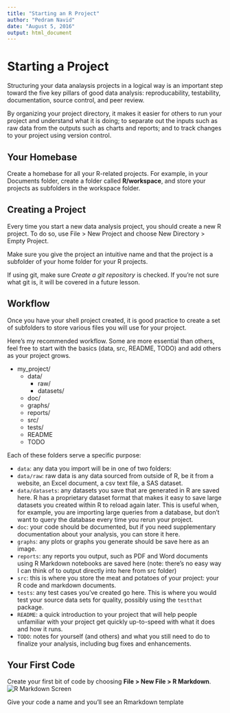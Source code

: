 ```yaml
---
title: "Starting an R Project"
author: "Pedram Navid"
date: "August 5, 2016"
output: html_document
---
```



# Starting a Project

Structuring your data analaysis projects in a logical way is an important
step toward the five key pillars of good data analysis: reproducability, 
testability, documentation, source control, and peer review.

By organizing your project directory, it makes it easier for others to run your
project and understand what it is doing; to separate out the inputs such as raw
data from the outputs such as charts and reports; and to track changes to your
project using version control.

## Your Homebase

Create a homebase for all your R-related projects. For example, in your
Documents folder, create a folder called **R/workspace**, and store your
projects as subfolders in the workspace folder. 

## Creating a Project

Every time you start a new data analysis project, you should create a new
R project. To do so, use File > New Project and choose New Directory > 
Empty Project. 

Make sure you give the project an intuitive name and that the project is
a subfolder of your home folder for your R projects. 

If using git, make sure *Create a git repository* is checked. If you're not 
sure what git is, it will be covered in a future lesson.

## Workflow

Once you have your shell project created, it is good practice to create
a set of subfolders to store various files you will use for your project. 

Here's my recommended workflow. Some are more essential than others, feel
free to start with the basics (data, src, README, TODO) and add others as your
project grows.

* my_project/
    * data/
      * raw/
      * datasets/
    * doc/
    * graphs/
    * reports/
    * src/
    * tests/
    * README
    * TODO
    
Each of these folders serve a specific purpose:

* `data`: any data you import will be in one of two folders:
* `data/raw`: raw data is any data sourced from outside of R, be it from a 
website, an Excel document, a csv text file, a SAS dataset. 
* `data/datasets`: any datasets you save that are generated in R are saved here. 
R has a proprietary dataset format that makes it easy to save large datasets
you created within R to reload again later. This is useful when, for example,
you are importing large queries from a database, but don't want to query
the database every time you rerun your project. 
* `doc`: your code should be documented, but if you need supplementary
documentation about your analysis, you can store it here. 
* `graphs`: any plots or graphs you generate should be save here as an image.
* `reports`: any reports you output, such as PDF and Word documents using
R Markdown notebooks are saved here (note: there's no easy way I can think of to output directly into here from src folder)
* `src`: this is where you store the meat and potatoes of your project: your R
code and markdown documents. 
* `tests`: any test cases you've created go here. This is where you would
test your source data sets for quality, possibly using the `testthat` package.
* `README`: a quick introduction to your project that will help people unfamiliar
with your project get quickly up-to-speed with what it does and how it runs.
* `TODO`: notes for yourself (and others) and what you still need to do to
finalize your analysis, including bug fixes and enhancements.

## Your First Code

Create your first bit of code by choosing **File > New File > R Markdown**. 
![R Markdown Screen](img/new_r_markdown.png)

Give your code a name and you'll see an Rmarkdown template 


